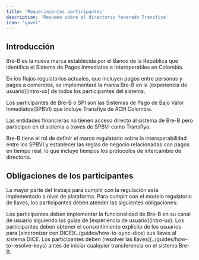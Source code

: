 ```yaml
---
title: 'Requerimientos participantes'
description: 'Resumen sobre el directorio federado Transfiya'
icon: 'gavel'
---
```


## Introducción

Bre-B es la nueva marca establecida por el Banco de la República que identifica el Sistema de Pagos Inmediatos e Interoperables en Colombia.

En los flujos regulatorios actuales, que incluyen pagos entre personas y pagos a comercios, se implementará la marca Bre-B en la (experiencia de usuario)[intro-ux] de todos los participantes del sistema.

Los participantes de Bre-B o SPI son las Sistemas de Pago de Bajo Valor Inmediatos(SPBVI) que incluye Transfiya de ACH Colombia.

<Note>
  Las entidades financieras no tienen acceso directo al sistema de Bre-B pero participan en el sistema a traves de SPBVI como Transfiya.
</Note>

Bre-B tiene el rol de definir el marco regulatorio sobre la interoperabilidad entre los SPBVI y establecer las reglas de negocio relacionadas con pagos en tiempo real, lo que incluye tiempos los protocolos de intercambio de directorio.

## Obligaciones de los participantes

La mayor parte del trabajo para cumplir con la regulación está implementado a nivel de plataforma. Para cumplir con el modelo regulatorio de llaves, los participantes deben atender las siguientes obligaciones:

<Steps>
    <Step title="Zona Bre-B" icon="tablet-screen-button">
      Los participantes deben implementar la funcionalidad de Bre-B en su canal de usuario siguiendo las guías de [experiencia de usuario](intro-ux).
    </Step>
    <Step title="Consentimiento de usuario" icon="check-double">
      Los participantes deben obtener el consentimiento explícito de los usuarios para [sincronizar con DICE](../guides/how-to-sync-dice) sus llaves al sistema DICE.
    </Step>
    <Step title="Resolución de llaves" icon="magnifying-glass">
      Los participantes deben [resolver las llaves](../guides/how-to-resolve-keys) antes de iniciar cualquier transferencia en el sistema Bre-B.
    </Step>
</Steps>
